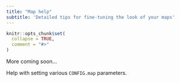 ```yaml
---
title: "Map help"
subtitle: 'Detailed tips for fine-tuning the look of your maps'
---
```


```r
knitr::opts_chunk$set(
  collapse = TRUE,
  comment = "#>"
)
```

More coming soon...

Help with setting various `CONFIG.map` parameters. 


